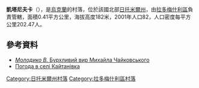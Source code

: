 {{coord|50|29|5|N|29|0|25|E|scale:30000|display=title}}

'''凱塔尼夫卡'''（{{lang-uk|Кайтанівка}}），是[[烏克蘭|烏克蘭]]的村落，位於該國北部[[日托米爾州|日托米爾州]]，由[[拉多梅什利區|拉多梅什利區]]負責管轄，面積0.41平方公里，海拔高度182米，2001年人口82，人口密度每平方公里202.47人。

==參考資料==
* [http://radomyshl.blogspot.com/2015/03/blog-post.html ''Молодико В.'' Бурхливий вир Михайла Чайковського]{{Wayback|url=http://radomyshl.blogspot.com/2015/03/blog-post.html |date=20170419233628 }}
* [http://weather.in.ua/ua/zhitomirskaja/9733 Погода в селі Кайтанівка]{{Wayback|url=http://weather.in.ua/ua/zhitomirskaja/9733 |date=20111219172142 }}

{{DEFAULTSORT:Кайтанівка}}
[[Category:日托米爾州村落|Category:日托米爾州村落]]
[[Category:拉多梅什利區村落|Category:拉多梅什利區村落]]


{{Zhytomyr-geo-stub}}